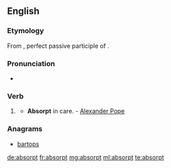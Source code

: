 ==English==

===Etymology===
From {{etyl|la|en}} {{m|la|absorptus}}, perfect passive participle of {{m|la|absorbeō||absorb}}.

===Pronunciation===
* {{a|US}} {{IPA|/æbˈsɔɹpt/|/æbˈzɔɹpt/|/əbˈsɔɹpt/|/əbˈzɔɹpt/|lang=en}}

===Verb===
{{head|en|past participle}}

# {{label|en|archaic}} {{past participle of|absorb|lang=en|nocat=1}}
#* '''Absorpt''' in care. - [[w:Alexander Pope|Alexander Pope]]

===Anagrams===
* [[bartops#English|bartops]]

[[de:absorpt]]
[[fr:absorpt]]
[[mg:absorpt]]
[[ml:absorpt]]
[[te:absorpt]]